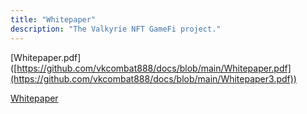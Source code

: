 ```yaml
---
title: "Whitepaper"
description: "The Valkyrie NFT GameFi project."
---
```


\[Whitepaper.pdf]\([https://github.com/vkcombat888/docs/blob/main/Whitepaper.pdf](https://github.com/vkcombat888/docs/blob/main/Whitepaper3.pdf))



<html>
  <body>
    <a href="https://github.com/vkcombat888/docs/blob/main/Whitepaper3.pdf">Whitepaper</a>
  </body>
</html>